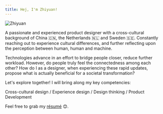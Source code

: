 ```yaml
---
title: Hej, I'm Zhiyuan!
---
```



<EmbedImage classes='avatar'>

![Zhiyuan](./about-zhiyuan-00.jpg)

</EmbedImage>

A passionate and experienced product designer with a cross-cultural background of China 🇨🇳, the Netherlands 🇳🇱 and Sweden 🇸🇪. Constantly reaching out to experience cultural differences, and further reflecting upon the perception between human, human and machine.

Technologies advance in an effort to bridge people closer, reduce further workload. However, do people truly feel the connectedness among each other? How do I as a designer, when experiencing these rapid updates, propose what is actually beneficial for a societal transformation?

Let's explore together! I will bring along my key competencies:

Cross-cultural design / Experience design / Design thinking / Product Development

Feel free to grab my [résumé](./resume-Zhiyuan_Zheng.pdf) 😊.
